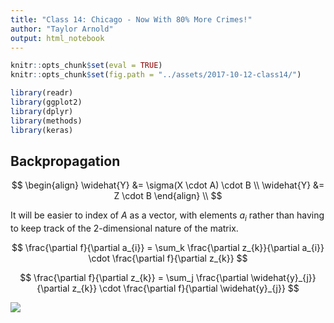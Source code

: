 ```yaml
---
title: "Class 14: Chicago - Now With 80% More Crimes!"
author: "Taylor Arnold"
output: html_notebook
---
```


```r
knitr::opts_chunk$set(eval = TRUE)
knitr::opts_chunk$set(fig.path = "../assets/2017-10-12-class14/")
```

```r
library(readr)
library(ggplot2)
library(dplyr)
library(methods)
library(keras)
```


## Backpropagation

$$ \begin{align} \widehat{Y} &= \sigma(X \cdot A) \cdot B \\
                 \widehat{Y} &= Z \cdot B \end{align} \\
                 $$

It will be easier to index of $A$ as a vector, with elements $a_i$ rather than
having to keep track of the 2-dimensional nature of the matrix.

$$ \frac{\partial f}{\partial a_{i}} =
    \sum_k \frac{\partial z_{k}}{\partial a_{i}} \cdot \frac{\partial f}{\partial z_{k}} $$


$$ \frac{\partial f}{\partial z_{k}} =
    \sum_j \frac{\partial \widehat{y}_{j}}{\partial z_{k}} \cdot \frac{\partial f}{\partial \widehat{y}_{j}} $$


![](img/tikz40.png)







